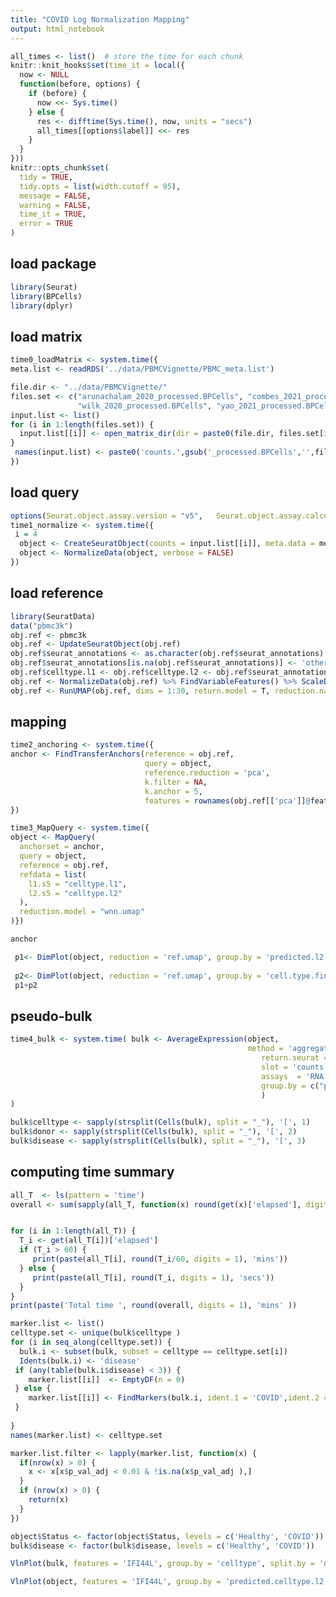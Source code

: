 ```yaml
---
title: "COVID Log Normalization Mapping"
output: html_notebook
---
```


```r
all_times <- list()  # store the time for each chunk
knitr::knit_hooks$set(time_it = local({
  now <- NULL
  function(before, options) {
    if (before) {
      now <<- Sys.time()
    } else {
      res <- difftime(Sys.time(), now, units = "secs")
      all_times[[options$label]] <<- res
    }
  }
}))
knitr::opts_chunk$set(
  tidy = TRUE,
  tidy.opts = list(width.cutoff = 95),
  message = FALSE,
  warning = FALSE,
  time_it = TRUE,
  error = TRUE
)
```

## load package

```r
library(Seurat)
library(BPCells)
library(dplyr)
```

## load matrix
```r

time0_loadMatrix <- system.time({ 
meta.list <- readRDS('../data/PBMCVignette/PBMC_meta.list')

file.dir <- "../data/PBMCVignette/"
files.set <- c("arunachalam_2020_processed.BPCells", "combes_2021_processed.BPCells", "lee_2020_processed.BPCells",
               "wilk_2020_processed.BPCells", "yao_2021_processed.BPCells")
input.list <- list()
for (i in 1:length(files.set)) {
  input.list[[i]] <- open_matrix_dir(dir = paste0(file.dir, files.set[i]) )
}
 names(input.list) <- paste0('counts.',gsub('_processed.BPCells','',files.set))
})
```

## load query
```r

options(Seurat.object.assay.version = "v5",   Seurat.object.assay.calcn = T)
time1_normalize <- system.time({
 i = 4
  object <- CreateSeuratObject(counts = input.list[[i]], meta.data = meta.list[[i]] )
  object <- NormalizeData(object, verbose = FALSE)
})

```

## load reference
```r
library(SeuratData)
data("pbmc3k")
obj.ref <- pbmc3k
obj.ref <- UpdateSeuratObject(obj.ref)
obj.ref$seurat_annotations <- as.character(obj.ref$seurat_annotations)
obj.ref$seurat_annotations[is.na(obj.ref$seurat_annotations)] <- 'other'
obj.ref$celltype.l1 <- obj.ref$celltype.l2 <- obj.ref$seurat_annotations
obj.ref <- NormalizeData(obj.ref) %>% FindVariableFeatures() %>% ScaleData() %>% RunPCA()
obj.ref <- RunUMAP(obj.ref, dims = 1:30, return.model = T, reduction.name = 'wnn.umap', reduction.key = 'W_')
```
## mapping
```r

time2_anchoring <- system.time({
anchor <- FindTransferAnchors(reference = obj.ref,
                              query = object, 
                              reference.reduction = 'pca', 
                              k.filter = NA, 
                              k.anchor = 5,
                              features = rownames(obj.ref[['pca']]@feature.loadings))
})

time3_MapQuery <- system.time({
object <- MapQuery(
  anchorset = anchor,
  query = object,
  reference = obj.ref,
  refdata = list(
    l1.s5 = "celltype.l1",
    l2.s5 = "celltype.l2"
  ),
  reduction.model = "wnn.umap"
)})

```
```r
anchor
```
 

```r
 p1<- DimPlot(object, reduction = 'ref.umap', group.by = 'predicted.l2.s5',alpha = 0.9, label = T) + NoLegend()
 
 p2<- DimPlot(object, reduction = 'ref.umap', group.by = 'cell.type.fine',alpha = 0.9, label = T) + NoLegend()
 p1+p2
```
 
## pseudo-bulk
```r

time4_bulk <- system.time( bulk <- AverageExpression(object,
                                                     method = 'aggregate',
                                                        return.seurat = T,
                                                        slot = 'counts',
                                                        assays  = 'RNA',
                                                        group.by = c("predicted.celltype.l2","Donor","Status")
                                                        )
)

bulk$celltype <- sapply(strsplit(Cells(bulk), split = "_"), '[', 1)
bulk$donor <- sapply(strsplit(Cells(bulk), split = "_"), '[', 2)
bulk$disease <- sapply(strsplit(Cells(bulk), split = "_"), '[', 3)


```

## computing time summary
```r
all_T  <- ls(pattern = 'time')
overall <- sum(sapply(all_T, function(x) round(get(x)['elapsed'], digits = 3)))/60


for (i in 1:length(all_T)) {
  T_i <- get(all_T[i])['elapsed']
  if (T_i > 60) {
     print(paste(all_T[i], round(T_i/60, digits = 1), 'mins'))
  } else {
     print(paste(all_T[i], round(T_i, digits = 1), 'secs'))
  }
}
print(paste('Total time ', round(overall, digits = 1), 'mins' ))
```
```R
marker.list <- list()
celltype.set <- unique(bulk$celltype )
for (i in seq_along(celltype.set)) {
  bulk.i <- subset(bulk, subset = celltype == celltype.set[i])
  Idents(bulk.i) <- 'disease'
 if (any(table(bulk.i$disease) < 3)) {
    marker.list[[i]]  <- EmptyDF(n = 0)
 } else {
    marker.list[[i]] <- FindMarkers(bulk.i, ident.1 = 'COVID',ident.2 = 'Healthy', slot = 'counts', test.use = 'DESeq2', verbose = F )
 }
     
}
names(marker.list) <- celltype.set

```
```r
marker.list.filter <- lapply(marker.list, function(x) {
  if(nrow(x) > 0) {
    x <- x[x$p_val_adj < 0.01 & !is.na(x$p_val_adj ),]
  } 
  if (nrow(x) > 0) {
    return(x)
  }
})


```
```r
object$Status <- factor(object$Status, levels = c('Healthy', 'COVID'))
bulk$disease <- factor(bulk$disease, levels = c('Healthy', 'COVID'))

```
```r
VlnPlot(bulk, features = 'IFI44L', group.by = 'celltype', split.by = 'disease')

VlnPlot(object, features = 'IFI44L', group.by = 'predicted.celltype.l2', split.by = 'Status')
```
 